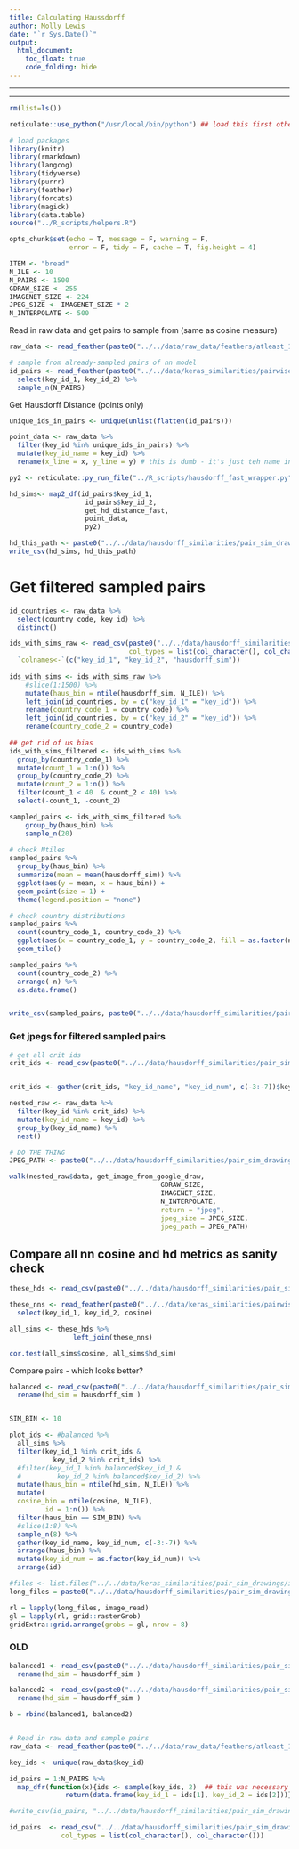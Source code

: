 ```yaml
---
title: Calculating Haussdorff
author: Molly Lewis 
date: "`r Sys.Date()`"
output: 
  html_document:
    toc_float: true
    code_folding: hide
---
```

  
******
******
  
```r
rm(list=ls())

reticulate::use_python("/usr/local/bin/python") ## load this first otherwise get import errors

# load packages
library(knitr)
library(rmarkdown)
library(langcog)
library(tidyverse)
library(purrr)
library(feather)
library(forcats)
library(magick)
library(data.table)
source("../R_scripts/helpers.R")

opts_chunk$set(echo = T, message = F, warning = F, 
               error = F, tidy = F, cache = T, fig.height = 4)
```

```r
ITEM <- "bread"
N_ILE <- 10
N_PAIRS <- 1500
GDRAW_SIZE <- 255
IMAGENET_SIZE <- 224
JPEG_SIZE <- IMAGENET_SIZE * 2
N_INTERPOLATE <- 500 
```

Read in raw data and get pairs to sample from (same as cosine measure)
```r
raw_data <- read_feather(paste0("../../data/raw_data/feathers/atleast_100/", ITEM, ".txt"))

# sample from already-sampled pairs of nn model
id_pairs <- read_feather(paste0("../../data/keras_similarities/pairwise_country/", ITEM , "_all_sims.txt")) %>%
  select(key_id_1, key_id_2) %>%
  sample_n(N_PAIRS)
```

Get Hausdorff Distance (points only)
```r
unique_ids_in_pairs <- unique(unlist(flatten(id_pairs)))

point_data <- raw_data %>%
  filter(key_id %in% unique_ids_in_pairs) %>%
  mutate(key_id_name = key_id) %>%
  rename(x_line = x, y_line = y) # this is dumb - it's just teh name in the func

py2 <- reticulate::py_run_file("../R_scripts/hausdorff_fast_wrapper.py")

hd_sims<- map2_df(id_pairs$key_id_1, 
                   id_pairs$key_id_2, 
                   get_hd_distance_fast, 
                   point_data,
                   py2)

hd_this_path <- paste0("../../data/hausdorff_similarities/pair_sim_drawings/pair_lists/", ITEM, "_sampled_pairs_with_sims_hd.csv")
write_csv(hd_sims, hd_this_path)
```


# Get filtered sampled pairs
```r
id_countries <- raw_data %>%
  select(country_code, key_id) %>%
  distinct() 

ids_with_sims_raw <- read_csv(paste0("../../data/hausdorff_similarities/pair_sim_drawings/pair_lists/", ITEM, "_sampled_pairs_with_sims_hd.csv"), 
                              col_types = list(col_character(), col_character(), col_double()))  %>%
  `colnames<-`(c("key_id_1", "key_id_2", "hausdorff_sim")) 
  
ids_with_sims <- ids_with_sims_raw %>%
    #slice(1:1500) %>%
    mutate(haus_bin = ntile(hausdorff_sim, N_ILE)) %>%
    left_join(id_countries, by = c("key_id_1" = "key_id")) %>%
    rename(country_code_1 = country_code) %>%
    left_join(id_countries, by = c("key_id_2" = "key_id")) %>%
    rename(country_code_2 = country_code) 
  
## get rid of us bias  
ids_with_sims_filtered <- ids_with_sims %>%
  group_by(country_code_1) %>%
  mutate(count_1 = 1:n()) %>%
  group_by(country_code_2) %>%
  mutate(count_2 = 1:n()) %>%
  filter(count_1 < 40  & count_2 < 40) %>%
  select(-count_1, -count_2)

sampled_pairs <- ids_with_sims_filtered %>%
    group_by(haus_bin) %>%
    sample_n(20) 
  
# check Ntiles
sampled_pairs %>%
  group_by(haus_bin) %>%
  summarize(mean = mean(hausdorff_sim)) %>%
  ggplot(aes(y = mean, x = haus_bin)) +
  geom_point(size = 1) +
  theme(legend.position = "none")

# check country distributions
sampled_pairs %>%
  count(country_code_1, country_code_2) %>%
  ggplot(aes(x = country_code_1, y = country_code_2, fill = as.factor(n))) +
  geom_tile()

sampled_pairs %>%
  count(country_code_2) %>%
  arrange(-n) %>%
  as.data.frame()


write_csv(sampled_pairs, paste0("../../data/hausdorff_similarities/pair_sim_drawings/pair_lists/", ITEM, "_id_pairs_balanced_hd.csv"))

```

### Get jpegs for filtered sampled pairs
```r
# get all crit ids
crit_ids <- read_csv(paste0("../../data/hausdorff_similarities/pair_sim_drawings/pair_lists/", ITEM ,"_id_pairs_balanced_hd.csv"),col_types = list(col_character(), col_character(), col_double(), col_double(), col_character(), col_character()))


crit_ids <- gather(crit_ids, "key_id_name", "key_id_num", c(-3:-7))$key_id_num

nested_raw <- raw_data %>%
  filter(key_id %in% crit_ids) %>%
  mutate(key_id_name = key_id) %>%
  group_by(key_id_name) %>%
  nest() 

# DO THE THING
JPEG_PATH <- paste0("../../data/hausdorff_similarities/pair_sim_drawings/images/", ITEM, "/")

walk(nested_raw$data, get_image_from_google_draw, 
                                      GDRAW_SIZE,
                                      IMAGENET_SIZE,
                                      N_INTERPOLATE, 
                                      return = "jpeg",
                                      jpeg_size = JPEG_SIZE,
                                      jpeg_path = JPEG_PATH)

```

## Compare all nn cosine and hd metrics as sanity check
```r
these_hds <- read_csv(paste0("../../data/hausdorff_similarities/pair_sim_drawings/pair_lists/", ITEM, "_sampled_pairs_with_sims_hd.csv"),                            col_types = list(col_character(), col_character(), col_double())) 

these_nns <- read_feather(paste0("../../data/keras_similarities/pairwise_country/", ITEM , "_all_sims.txt")) %>%
  select(key_id_1, key_id_2, cosine) 

all_sims <- these_hds %>%
                left_join(these_nns)

cor.test(all_sims$cosine, all_sims$hd_sim)
```

Compare pairs - which looks better?
```r
balanced <- read_csv(paste0("../../data/hausdorff_similarities/pair_sim_drawings/pair_lists/", ITEM ,"_id_pairs_balanced_hd.csv"),col_types = list(col_character(), col_character(), col_double(), col_double(), col_character(), col_character())) %>%
  rename(hd_sim = hausdorff_sim )


SIM_BIN <- 10

plot_ids <- #balanced %>%
  all_sims %>%
  filter(key_id_1 %in% crit_ids & 
           key_id_2 %in% crit_ids) %>%
  #filter(key_id_1 %in% balanced$key_id_1 & 
  #         key_id_2 %in% balanced$key_id_2) %>%
  mutate(haus_bin = ntile(hd_sim, N_ILE)) %>%
  mutate(
  cosine_bin = ntile(cosine, N_ILE), 
         id = 1:n()) %>%
  filter(haus_bin == SIM_BIN) %>%
  #slice(1:8) %>%
  sample_n(8) %>%
  gather(key_id_name, key_id_num, c(-3:-7)) %>%
  arrange(haus_bin) %>%
  mutate(key_id_num = as.factor(key_id_num)) %>%
  arrange(id)

#files <- list.files("../../data/keras_similarities/pair_sim_drawings/images/bread/")
long_files = paste0("../../data/hausdorff_similarities/pair_sim_drawings/images/", ITEM,"/", plot_ids$key_id_num, ".jpeg")

rl = lapply(long_files, image_read)
gl = lapply(rl, grid::rasterGrob)
gridExtra::grid.arrange(grobs = gl, nrow = 8)
```


### OLD

```r

balanced1 <- read_csv(paste0("../../data/hausdorff_similarities/pair_sim_drawings/pair_lists/", "bread" ,"_id_pairs_balanced_hd.csv"),col_types = list(col_character(), col_character(), col_double(), col_double(), col_character(), col_character())) %>%
  rename(hd_sim = hausdorff_sim )

balanced2 <- read_csv(paste0("../../data/hausdorff_similarities/pair_sim_drawings/pair_lists/", "tree" ,"_id_pairs_balanced_hd.csv"),col_types = list(col_character(), col_character(), col_double(), col_double(), col_character(), col_character())) %>%
  rename(hd_sim = hausdorff_sim )

b = rbind(balanced1, balanced2)



```

```r
# Read in raw data and sample pairs
raw_data <- read_feather(paste0("../../data/raw_data/feathers/atleast_100/", ITEM, ".txt"))

key_ids <- unique(raw_data$key_id)

id_pairs = 1:N_PAIRS %>%
  map_dfr(function(x){ids <- sample(key_ids, 2)  ## this was necessary to avoid getting the weird 'getCharCE'  error
              return(data.frame(key_id_1 = ids[1], key_id_2 = ids[2]))})

#write_csv(id_pairs, "../../data/hausdorff_similarities/pair_sim_drawings/pair_lists/bread_id_pairs")

id_pairs  <- read_csv("../../data/hausdorff_similarities/pair_sim_drawings/pair_lists/tree_id_pairs",
             col_types = list(col_character(), col_character()))
```



